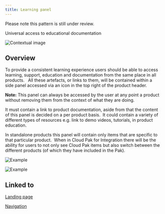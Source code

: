 ```yaml
---
title: Learning panel
---
```


<InlineNotification kind="warning">

  Please note this pattern is still under review.

</InlineNotification>

<PageDescription>

  Universal access to educational documentation

</PageDescription>

<Row>
  <Column colLg={8}>

![Contextual image](images/0.png)

  </Column>
</Row>

## Overview

To provide a consistent learning experience users should be able to access
learning, support, education and documentation from the same place in all
products.   All these artefacts, or links to them, will be contained within a
side panel accessed via an icon in the top right of the product header.

<InlineNotification>

  **Note:** This panel can always be accessed by the user at any point a
  product without removing them from the context of what they are doing.

</InlineNotification>

It must contain a link to product documentation, aside from that the content
of this panel is decided on a per product basis.  It could contain a variety
of different types of resources e.g. link to demo videos, tutorials, in
product education.

In standalone products this panel will contain only items that are specific
to that particular product.  When in Cloud Pak for Integration there will be
the ability for users to not only see Cloud Pak items but also switch between
the different products (of which they have included in the Pak).

<Row>
 <Column colLg={10}>

![Example](images/2.png)

 </Column>
</Row>
<Row>
 <Column colLg={10}>

![Example](images/3.png)

 </Column>
</Row>

## Linked to

[Landing page](landing-page)

[Navigation](navigation)
